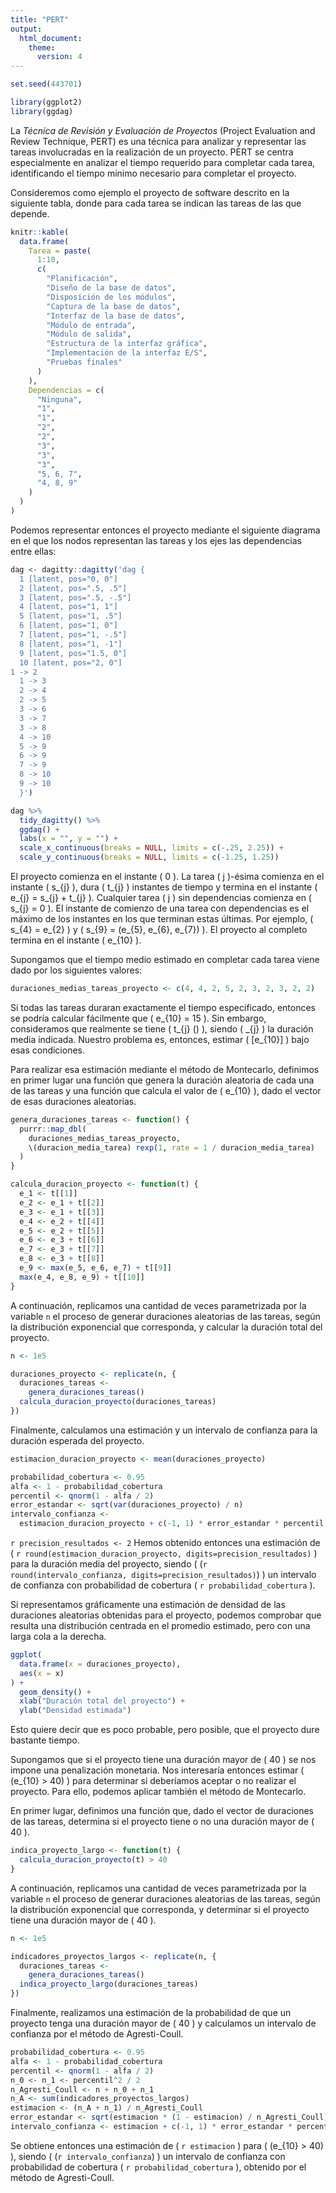 ```yaml
---
title: "PERT"
output:
  html_document:
    theme:
      version: 4
---
```


```r
set.seed(443701)
```

```r
library(ggplot2)
library(ggdag)
```


La _Técnica de Revisión y Evaluación de Proyectos_ (Project Evaluation and Review Technique, PERT) es una técnica para analizar y representar las tareas involucradas en la realización de un proyecto. PERT se centra especialmente en analizar el tiempo requerido para completar cada tarea, identificando el tiempo mínimo necesario para completar el proyecto.

Consideremos como ejemplo el proyecto de software descrito en la siguiente tabla, donde para cada tarea se indican las tareas de las que depende.

```r
knitr::kable(
  data.frame(
    Tarea = paste(
      1:10,
      c(
        "Planificación",
        "Diseño de la base de datos",
        "Disposición de los módulos",
        "Captura de la base de datos",
        "Interfaz de la base de datos",
        "Módulo de entrada",
        "Módulo de salida",
        "Estructura de la interfaz gráfica",
        "Implementación de la interfaz E/S",
        "Pruebas finales"
      )
    ),
    Dependencias = c(
      "Ninguna",
      "1",
      "1",
      "2",
      "2",
      "3",
      "3",
      "3",
      "5, 6, 7",
      "4, 8, 9"
    )
  )
)
```

Podemos representar entonces el proyecto mediante el siguiente diagrama en el que los nodos representan las tareas y los ejes las dependencias entre ellas:

```r
dag <- dagitty::dagitty('dag {
  1 [latent, pos="0, 0"]
  2 [latent, pos=".5, .5"]
  3 [latent, pos=".5, -.5"]
  4 [latent, pos="1, 1"]
  5 [latent, pos="1, .5"]
  6 [latent, pos="1, 0"]
  7 [latent, pos="1, -.5"]
  8 [latent, pos="1, -1"]
  9 [latent, pos="1.5, 0"]
  10 [latent, pos="2, 0"]
1 -> 2
  1 -> 3
  2 -> 4
  2 -> 5
  3 -> 6
  3 -> 7
  3 -> 8
  4 -> 10
  5 -> 9
  6 -> 9
  7 -> 9
  8 -> 10
  9 -> 10
  }')

dag %>%
  tidy_dagitty() %>%
  ggdag() +
  labs(x = "", y = "") +
  scale_x_continuous(breaks = NULL, limits = c(-.25, 2.25)) +
  scale_y_continuous(breaks = NULL, limits = c(-1.25, 1.25))
```

El proyecto comienza en el instante \( 0 \). La tarea \( j \)-ésima comienza en el instante \( s_{j} \), dura \( t_{j} \) instantes de tiempo y termina en el instante \( e_{j} = s_{j} + t_{j} \). Cualquier tarea \( j \) sin dependencias comienza en \( s_{j} = 0 \). El instante de comienzo de una tarea con dependencias es el máximo de los instantes en los que terminan estas últimas. Por ejemplo, \( s_{4} = e_{2} \) y \( s_{9} = \max(e_{5}, e_{6}, e_{7}) \). El proyecto al completo termina en el instante \( e_{10} \).

Supongamos que el tiempo medio estimado en completar cada tarea viene dado por los siguientes valores:

```r
duraciones_medias_tareas_proyecto <- c(4, 4, 2, 5, 2, 3, 2, 3, 2, 2)
```

Si todas las tareas duraran exactamente el tiempo especificado, entonces se podría calcular fácilmente que \( e_{10} = 15 \). Sin embargo, consideramos que realmente se tiene \( t_{j} \sim \mathrm{Exp}(\frac{1}{\lambda_{j}}) \), siendo \( \lambda_{j} \) la duración media indicada. Nuestro problema es, entonces, estimar \( \mathbb{E}[e_{10}] \) bajo esas condiciones.

Para realizar esa estimación mediante el método de Montecarlo, definimos en primer lugar una función que genera la duración aleatoria de cada una de las tareas y una función que calcula el valor de \( e_{10} \), dado el vector de esas duraciones aleatorias.

```r
genera_duraciones_tareas <- function() {
  purrr::map_dbl(
    duraciones_medias_tareas_proyecto,
    \(duracion_media_tarea) rexp(1, rate = 1 / duracion_media_tarea)
  )
}

calcula_duracion_proyecto <- function(t) {
  e_1 <- t[[1]]
  e_2 <- e_1 + t[[2]]
  e_3 <- e_1 + t[[3]]
  e_4 <- e_2 + t[[4]]
  e_5 <- e_2 + t[[5]]
  e_6 <- e_3 + t[[6]]
  e_7 <- e_3 + t[[7]]
  e_8 <- e_3 + t[[8]]
  e_9 <- max(e_5, e_6, e_7) + t[[9]]
  max(e_4, e_8, e_9) + t[[10]]
}
```

A continuación, replicamos una cantidad de veces parametrizada por la variable `n` el proceso de generar duraciones aleatorias de las tareas, según la distribución exponencial que corresponda, y calcular la duración total del proyecto.

```r
n <- 1e5

duraciones_proyecto <- replicate(n, {
  duraciones_tareas <-
    genera_duraciones_tareas()
  calcula_duracion_proyecto(duraciones_tareas)
})
```

Finalmente, calculamos una estimación y un intervalo de confianza para la duración esperada del proyecto.

```r
estimacion_duracion_proyecto <- mean(duraciones_proyecto)

probabilidad_cobertura <- 0.95
alfa <- 1 - probabilidad_cobertura
percentil <- qnorm(1 - alfa / 2)
error_estandar <- sqrt(var(duraciones_proyecto) / n)
intervalo_confianza <-
  estimacion_duracion_proyecto + c(-1, 1) * error_estandar * percentil
```

`r precision_resultados <- 2` Hemos obtenido entonces una estimación de \( `r round(estimacion_duracion_proyecto, digits=precision_resultados)` \) para la duración media del proyecto, siendo \( (`r round(intervalo_confianza, digits=precision_resultados)`) \) un intervalo de confianza con probabilidad de cobertura \( `r probabilidad_cobertura` \).

Si representamos gráficamente una estimación de densidad de las duraciones aleatorias obtenidas para el proyecto, podemos comprobar que resulta una distribución centrada en el promedio estimado, pero con una larga cola a la derecha.

```r
ggplot(
  data.frame(x = duraciones_proyecto),
  aes(x = x)
) +
  geom_density() +
  xlab("Duración total del proyecto") +
  ylab("Densidad estimada")
```

Esto quiere decir que es poco probable, pero posible, que el proyecto dure bastante tiempo.

Supongamos que si el proyecto tiene una duración mayor de \( 40 \) se nos impone una penalización monetaria. Nos interesaría entonces estimar \( \mathbb{P}(e_{10} > 40) \) para determinar si deberíamos aceptar o no realizar el proyecto. Para ello, podemos aplicar también el método de Montecarlo.

En primer lugar, definimos una función que, dado el vector de duraciones de las tareas, determina si el proyecto tiene o no una duración mayor de \( 40 \).

```r
indica_proyecto_largo <- function(t) {
  calcula_duracion_proyecto(t) > 40
}
```

A continuación, replicamos una cantidad de veces parametrizada por la variable `n` el proceso de generar duraciones aleatorias de las tareas, según la distribución exponencial que corresponda, y determinar si el proyecto tiene una duración mayor de \( 40 \).

```r
n <- 1e5

indicadores_proyectos_largos <- replicate(n, {
  duraciones_tareas <-
    genera_duraciones_tareas()
  indica_proyecto_largo(duraciones_tareas)
})
```

Finalmente, realizamos una estimación de la probabilidad de que un proyecto tenga una duración mayor de \( 40 \) y calculamos un intervalo de confianza por el método de Agresti-Coull.

```r
probabilidad_cobertura <- 0.95
alfa <- 1 - probabilidad_cobertura
percentil <- qnorm(1 - alfa / 2)
n_0 <- n_1 <- percentil^2 / 2
n_Agresti_Coull <- n + n_0 + n_1
n_A <- sum(indicadores_proyectos_largos)
estimacion <- (n_A + n_1) / n_Agresti_Coull
error_estandar <- sqrt(estimacion * (1 - estimacion) / n_Agresti_Coull)
intervalo_confianza <- estimacion + c(-1, 1) * error_estandar * percentil
```

Se obtiene entonces una estimación de \( `r estimacion` \) para \( \mathbb{P}(e_{10} > 40) \), siendo \( (`r intervalo_confianza`) \) un intervalo de confianza con probabilidad de cobertura \( `r probabilidad_cobertura` \), obtenido por el método de Agresti-Coull.
